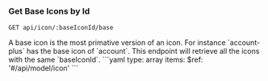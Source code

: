 ### Get Base Icons by Id

```
GET api/icon/:baseIconId/base
```

<Tabs>
  <Tab title='Description'>
    A base icon is the most primative version of an icon. For instance `account-plus` has the base icon of `account`. This endpoint will retrieve all the icons with the same `baseIconId`.
  </Tab>
  <Tab title='Response'>
    ```yaml
    type: array
    items:
      $ref: '#/api/model/icon'
    ```
  </Tab>
</Tabs>